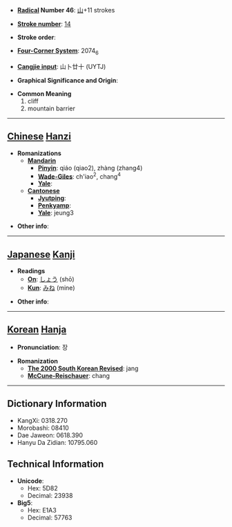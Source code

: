 * '''[[Wiktionary:Chinese radical index| Radical]] Number 46''': [[Wiktionary:Chinese radical index 山|山]]+11 strokes

* '''[[Wiktionary:Chinese total strokes index|Stroke number]]''': [[Wiktionary:Chinese total strokes index 14|14]]

* '''Stroke order''': 

* '''[[Wiktionary:Chinese four corner index|Four-Corner System]]''': 2074<sub>6</sub>

* '''[[Wiktionary:Chinese Cangjie index|Cangjie input]]''': 山卜廿十 (UYTJ)

* '''Graphical Significance and Origin''': 

* '''Common Meaning'''
*#cliff
*# mountain barrier


----

== [[Chinese]] [[Hanzi]] ==

* '''Romanizations'''
** '''[[Mandarin]]'''
*** '''[[Pinyin]]''': qiáo (qiao2), zhàng (zhang4)
*** '''[[Wade-Giles]]''': ch'iao<sup>2</sup>, chang<sup>4</sup>
*** '''[[Yale]]''': 
** '''[[Cantonese]]'''
*** '''[[Jyutping]]''':
*** '''[[Penkyamp]]''': 
*** '''[[Yale]]''': jeung3

* '''Other info''': 

----

== [[Japanese]] [[Kanji]] ==

* '''Readings'''
** '''[[On]]''': [[しょう]] (shō)
** '''[[Kun]]''': [[みね]] (mine)

* '''Other info''':  

----

== [[Korean]] [[Hanja]] ==

* '''Pronunciation''': 장

* '''Romanization'''
** '''[[The 2000 South Korean Revised Romanization|The 2000 South Korean Revised]]''': jang
** '''[[McCune-Reischauer]]''': chang

----

== Dictionary Information ==

* KangXi: 0318.270
* Morobashi: 08410
* Dae Jaweon: 0618.390
* Hanyu Da Zidian: 10795.060

== Technical Information ==

* '''Unicode''':
** Hex: 5D82
** Decimal: 23938
* '''Big5''':
** Hex: E1A3
** Decimal: 57763
